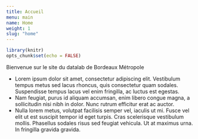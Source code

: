 ```yaml
---
title: Accueil
menu: main
name: Home
weight: 1
slug: "home"
---
```


```r
library(knitr)
opts_chunk$set(echo = FALSE)
```

Bienvenue sur le site du datalab de Bordeaux Métropole


::: {.timeline}

* Lorem ipsum dolor sit amet, consectetur adipiscing elit. Vestibulum tempus metus sed lacus rhoncus, quis consectetur quam sodales. Suspendisse tempus lacus vel enim fringilla, ac luctus est egestas. 
* Nam feugiat, purus id aliquam accumsan, enim libero congue magna, a sollicitudin nisi nibh in dolor. Nunc rutrum efficitur erat ac auctor.
* Nulla lorem metus, volutpat facilisis semper vel, iaculis ut mi. Fusce vel elit ut est suscipit tempor id eget turpis. Cras scelerisque vestibulum mollis. Phasellus sodales risus sed feugiat vehicula. Ut at maximus urna. In fringilla gravida gravida. 

:::